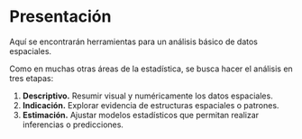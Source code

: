# Presentación {.unnumbered}

Aquí se encontrarán herramientas para un análisis básico de datos espaciales.

Como en muchas otras áreas de la estadística, se busca hacer el análisis en tres etapas:

1. **Descriptivo.** Resumir visual y numéricamente los datos espaciales.
2. **Indicación.** Explorar evidencia de estructuras espaciales o patrones.
3. **Estimación.** Ajustar modelos estadísticos que permitan realizar inferencias o predicciones.

